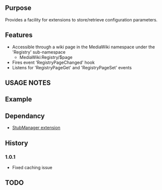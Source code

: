 {{Extension
|name        = RegistryManager
|status      = beta
|type        = parser
|author      = [[user:jldupont|Jean-Lou Dupont]]
|image       =
|version     = 1.0.1
|update      =
|mediawiki   = 1.11
|download    = [http://mediawiki.googlecode.com/svn/trunk/extensions/RegistryManager/ SVN]
|readme      =
|changelog   = See SVN ($Id$)
|description = 
|parameters  =
|rights      =
|example     =
}}
== Purpose ==   
Provides a facility for extensions to store/retrieve configuration parameters.

== Features ==
* Accessible through a wiki page in the MediaWiki namespace under the 'Registry' sub-namespace
** MediaWiki:Registry/$page
* Fires event 'RegistryPageChanged' hook
* Listens for 'RegistryPageGet' and 'RegistryPageSet' events

== USAGE NOTES ==

== Example ==

== Dependancy ==
* [[Extension:StubManager|StubManager extension]]

{{Pear|RegistryManager}}

== History ==
=== 1.0.1 ===
* Fixed caching issue

== TODO ==
